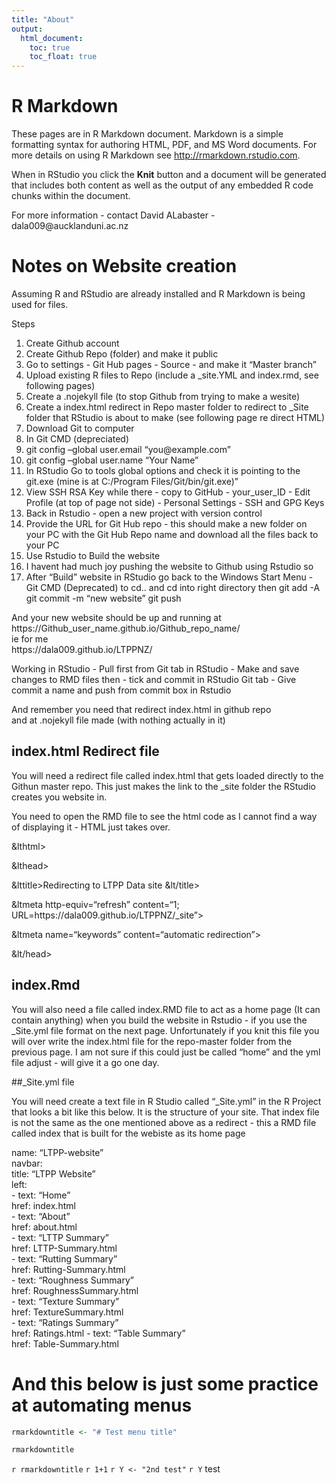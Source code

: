 ---
title: "About"
output:
  html_document:
    toc: true
    toc_float: true
---

# R Markdown

These pages are in R Markdown document. Markdown is a simple formatting syntax for authoring HTML, PDF, and MS Word documents. For more details on using R Markdown see <http://rmarkdown.rstudio.com>.

When in RStudio you click the **Knit** button and a document will be generated that includes both content as well as the output of any embedded R code chunks within the document. 

For more information - contact David ALabaster - dala009@aucklanduni.ac.nz

# Notes on Website creation

Assuming R and RStudio are already installed and R Markdown is being used for files.

Steps

(@) Create Github account
(@) Create Github Repo (folder) and make it public
(@) Go to settings - Git Hub pages - Source - and make it "Master branch"
(@) Upload existing R files to Repo (include a _site.YML and index.rmd, see following pages)
(@) Create a .nojekyll file (to stop Github from trying to make a wesite)
(@) Create a index.html redirect in Repo master folder to redirect to _Site folder that RStudio is about to make (see following page re direct HTML)
(@) Download Git to computer
(@) In Git CMD (depreciated)
(@)  git config --global user.email "you@example.com"
(@)  git config --global user.name "Your Name"
(@) In RStudio Go to tools global options and check it is pointing to the git.exe (mine is at C:/Program Files/Git/bin/git.exe)"
(@) View SSH RSA Key while there - copy to GitHub - your_user_ID - Edit Profile (at top of page not side) - Personal Settings - SSH and GPG Keys
(@) Back in Rstudio - open a new project with version control 
(@) Provide the URL for Git Hub repo - this should make a new folder on your PC with the Git Hub Repo name and download all the files back to your PC
(@) Use Rstudio to Build the website
(@) I havent had much joy pushing the website to Github using Rstudio so 
(@) After "Build" website in RStudio go back to the Windows Start Menu - Git CMD (Deprecated) to cd.. and cd into right directory then
git add -A
git commit -m "new website"
git push

And your new website should be up and running at   
https://Github_user_name.github.io/Github_repo_name/  
ie for me   
https://dala009.github.io/LTPPNZ/  


Working in RStudio
- Pull first from Git tab in RStudio
- Make and save changes to RMD files then
- tick and commit in RStudio Git tab
- Give commit a name and push from commit box in Rstudio


And remember you need that redirect index.html in github repo   
and at .nojekyll file made (with nothing actually in it)  


## index.html Redirect file 

You will need a redirect file called index.html that gets loaded directly to the Githun master repo.  This just makes the link to the _site folder the RStudio creates you website in.  

You need to open the RMD file to see the html code as I cannot find a way of displaying it - HTML just takes over.


&lthtml>  
  
&lthead>  
  
&lttitle>Redirecting to LTPP Data site
&lt/title>  
  
&ltmeta http-equiv="refresh" content="1; URL=https://dala009.github.io/LTPPNZ/_site">  
  
&ltmeta name="keywords" content="automatic redirection">  
  
&lt/head>  



## index.Rmd

You will also need a file called index.RMD file to act as a home page (It can contain anything)  when you build the website in Rstudio - if you use the _Site.yml file format on the next page.  Unfortunately if you knit this file you will over write the index.html file for the repo-master folder from the previous page.  I am not sure if this could just be called "home" and the yml file adjust - will give it a go one day.    


##_Site.yml file

You will need create a text file in R Studio called "_Site.yml" in the R Project that looks a bit like this below.  It is the structure of your site. 
That index file is not the same as the one mentioned above as a redirect - this a RMD file called index that is built for the webiste as its home page  

name: "LTPP-website"  
navbar:  
  title: "LTPP Website"  
  left:  
    - text: "Home"  
      href: index.html  
    - text: "About"  
      href: about.html  
    - text: "LTTP Summary"  
      href: LTTP-Summary.html  
    - text: "Rutting Summary"  
      href: Rutting-Summary.html  
    - text: "Roughness Summary"  
      href: RoughnessSummary.html  
    - text: "Texture Summary"  
      href: TextureSummary.html  
    - text: "Ratings Summary"  
      href: Ratings.html
    - text: "Table Summary"  
      href: Table-Summary.html  



# And this below is just some practice at automating menus

```{r}

rmarkdowntitle <- "# Test menu title"

rmarkdowntitle

```

`r rmarkdowntitle`
`r 1+1`
`r Y <- "2nd test"`
`r Y `
test
